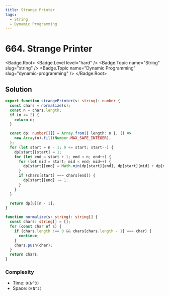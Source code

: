 ```yaml
---
title: Strange Printer
tags:
  - String
  - Dynamic Programming
---
```


# 664. Strange Printer

<Badge.Root>
  <Badge.Level level="hard" />
  <Badge.Topic name="String" slug="string" />
  <Badge.Topic name="Dynamic Programming" slug="dynamic-programming" />
</Badge.Root>

## Solution

```typescript filename="solution.ts" copy
export function strangePrinter(s: string): number {
  const chars = normalize(s);
  const n = chars.length;
  if (n <= 2) {
    return n;
  }

  const dp: number[][] = Array.from({ length: n }, () =>
    new Array(n).fill(Number.MAX_SAFE_INTEGER),
  );
  for (let start = n - 1; 0 <= start; start--) {
    dp[start][start] = 1;
    for (let end = start + 1; end < n; end++) {
      for (let mid = start; mid < end; mid++) {
        dp[start][end] = Math.min(dp[start][end], dp[start][mid] + dp[mid + 1][end]);
      }
      if (chars[start] === chars[end]) {
        dp[start][end] -= 1;
      }
    }
  }

  return dp[0][n - 1];
}

function normalize(s: string): string[] {
  const chars: string[] = [];
  for (const char of s) {
    if (chars.length !== 0 && chars[chars.length - 1] === char) {
      continue;
    }
    chars.push(char);
  }
  return chars;
}
```

### Complexity

- Time: `O(N^3)`
- Space: `O(N^2)`

<ProblemLink
  codingSite="leetcode"
  href="https://leetcode.com/problems/strange-printer"
  title="Strange Printer"
/>
